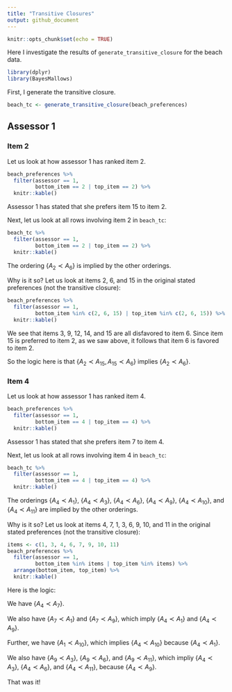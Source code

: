 ```yaml
---
title: "Transitive Closures"
output: github_document
---
```


```r
knitr::opts_chunk$set(echo = TRUE)
```

Here I investigate the results of `generate_transitive_closure` for the beach data.

```r
library(dplyr)
library(BayesMallows)
```

First, I generate the transitive closure.

```r
beach_tc <- generate_transitive_closure(beach_preferences)
```


## Assessor 1

### Item 2

Let us look at how assessor 1 has ranked item 2.

```r
beach_preferences %>% 
  filter(assessor == 1, 
         bottom_item == 2 | top_item == 2) %>% 
  knitr::kable()
```

Assessor 1 has stated that she prefers item 15 to item 2.

Next, let us look at all rows involving item 2 in `beach_tc`:

```r
beach_tc %>% 
  filter(assessor == 1, 
         bottom_item == 2 | top_item == 2) %>% 
  knitr::kable()
```

The ordering $\{A_{2} \prec A_6\}$ is implied by the other orderings.

Why is it so? Let us look at items 2, 6, and 15 in the original stated preferences (not the transitive closure):

```r
beach_preferences %>% 
  filter(assessor == 1, 
         bottom_item %in% c(2, 6, 15) | top_item %in% c(2, 6, 15)) %>% 
  knitr::kable()
```

We see that items 3, 9, 12, 14, and 15 are all disfavored to item 6. Since item 15 is preferred to item 2, as we saw above, it follows that item 6 is favored to item 2.

So the logic here is that $\{A_{2} \prec A_{15}, A_{15} \prec A_{6}\}$ implies $\{A_2 \prec A_6\}$.

### Item 4
Let us look at how assessor 1 has ranked item 4.

```r
beach_preferences %>% 
  filter(assessor == 1, 
         bottom_item == 4 | top_item == 4) %>% 
  knitr::kable()
```

Assessor 1 has stated that she prefers item 7 to item 4.

Next, let us look at all rows involving item 4 in `beach_tc`:

```r
beach_tc %>% 
  filter(assessor == 1, 
         bottom_item == 4 | top_item == 4) %>% 
  knitr::kable()
```

The orderings $\{A_{4} \prec A_1\}$, $\{A_{4} \prec A_3\}$, $\{A_{4} \prec A_6\}$, $\{A_{4} \prec A_9\}$, $\{A_{4} \prec A_{10}\}$, and $\{A_{4} \prec A_{11}\}$ are implied by the other orderings.

Why is it so? Let us look at items 4, 7, 1, 3, 6, 9, 10, and 11 in the original stated preferences (not the transitive closure):

```r
items <- c(1, 3, 4, 6, 7, 9, 10, 11)
beach_preferences %>% 
  filter(assessor == 1, 
         bottom_item %in% items | top_item %in% items) %>% 
  arrange(bottom_item, top_item) %>% 
  knitr::kable()
```

Here is the logic:

We have $\{A_{4} \prec A_{7}\}$. 

We also have $\{A_{7} \prec A_{1}\}$ and $\{A_{7} \prec A_{9}\}$, which imply $\{A_{4} \prec A_{1}\}$ and $\{A_{4} \prec A_{9}\}$.

Further, we have $\{A_{1} \prec A_{10}\}$, which implies $\{A_{4} \prec A_{10}\}$ because $\{A_{4} \prec A_{1}\}$.

We also have $\{A_{9} \prec A_{3}\}$, $\{A_{9} \prec A_{6}\}$, and $\{A_{9} \prec A_{11}\}$, which impliy $\{A_{4} \prec A_{3}\}$, $\{A_{4} \prec A_{6}\}$, and $\{A_{4} \prec A_{11}\}$, because $\{A_{4} \prec A_{9}\}$.

That was it!

